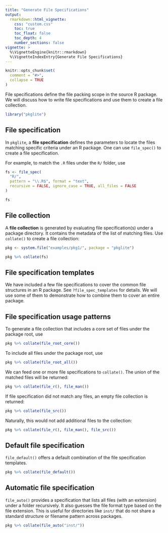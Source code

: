 ```yaml
---
title: "Generate File Specifications"
output:
  rmarkdown::html_vignette:
    css: "custom.css"
    toc: true
    toc_float: false
    toc_depth: 4
    number_sections: false
vignette: >
  %\VignetteEngine{knitr::rmarkdown}
  %\VignetteIndexEntry{Generate File Specifications}
---
```


```r
knitr::opts_chunk$set(
  comment = "#>",
  collapse = TRUE
)
```

File specifications define the file packing scope in the source R package.
We will discuss how to write file specifications and use them to create
a file collection.

```r
library("pkglite")
```

## File specification

In `pkglite`, a **file specification** defines the parameters to locate the
files matching specific criteria under an R package. One can use `file_spec()`
to create a file specification.

For example, to match the `.R` files under the `R/` folder, use

```r
fs <- file_spec(
  "R/",
  pattern = "\\.R$", format = "text",
  recursive = FALSE, ignore_case = TRUE, all_files = FALSE
)

fs
```

## File collection

A **file collection** is generated by evaluating file specification(s)
under a package directory. It contains the metadata of the list of
matching files. Use `collate()` to create a file collection:

```r
pkg <- system.file("examples/pkg1/", package = "pkglite")
```

```r
pkg %>% collate(fs)
```

## File specification templates

We have included a few file specifications to cover the common file
structures in an R package. See `?file_spec_templates` for details.
We will use some of them to demonstrate how to combine them to
cover an entire package.

## File specification usage patterns

To generate a file collection that includes a core set of files under the
package root, use

```r
pkg %>% collate(file_root_core())
```

To include all files under the package root, use

```r
pkg %>% collate(file_root_all())
```

We can feed one or more file specifications to `collate()`.
The union of the matched files will be returned:

```r
pkg %>% collate(file_r(), file_man())
```

If file specification did not match any files, an empty file collection
is returned:

```r
pkg %>% collate(file_src())
```

Naturally, this would not add additional files to the collection:

```r
pkg %>% collate(file_r(), file_man(), file_src())
```

## Default file specification

`file_default()` offers a default combination of the file specification
templates.

```r
pkg %>% collate(file_default())
```

## Automatic file specification

`file_auto()` provides a specification that lists all files (with an extension)
under a folder recursively. It also guesses the file format type based on
the file extension. This is useful for directories like `inst/` that
do not share a standard structure or filename pattern across packages.

```r
pkg %>% collate(file_auto("inst/"))
```
